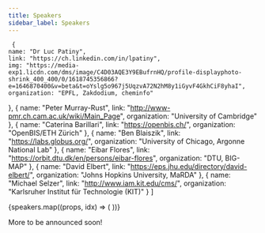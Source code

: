 ```yaml
---
title: Speakers
sidebar_label: Speakers
---
```


 
     {
    name: "Dr Luc Patiny",
    link: "https://ch.linkedin.com/in/lpatiny",
    img: "https://media-exp1.licdn.com/dms/image/C4D03AQE3Y9EBufrnHQ/profile-displayphoto-shrink_400_400/0/1618745356866?e=1646870400&v=beta&t=oYslg5o967j5UqzvA72N2hM8y1iGyvF4GkhCiF8yhaI",
    organization: "EPFL, Zakdodium, cheminfo"
  },
  {
    name: "Peter Murray-Rust",
    link: "http://www-pmr.ch.cam.ac.uk/wiki/Main_Page",
    organization: "University of Cambridge"
  },
  {
    name: "Caterina Barillari",
    link: "https://openbis.ch/",
    organization: "OpenBIS/ETH Zürich"
  },
  {
    name: "Ben Blaiszik",
    link: "https://labs.globus.org/",
    organization: "University of Chicago, Argonne National Lab"
  },
  {
    name: "Eibar Flores",
    link: "https://orbit.dtu.dk/en/persons/eibar-flores",
    organization: "DTU, BIG-MAP"
  },
  {
    name: "David Elbert",
    link: "https://eps.jhu.edu/directory/david-elbert/",
    organization: "Johns Hopkins University, MaRDA"
  },
    {
    name: "Michael Selzer",
    link: "http://www.iam.kit.edu/cms/",
    organization: "Karlsruher Institut für Technologie (KIT)"
  }
]


<div className="container">
  <div className="row">
    {speakers.map((props, idx) => (
      <Card key={idx} {...props} />
    ))}
  </div>
</div>

More to be announced soon!
